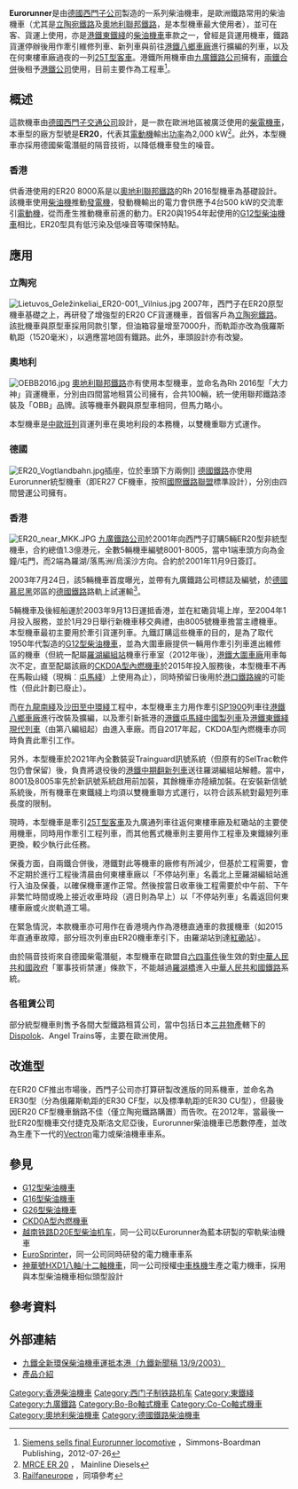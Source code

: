{{Infobox Locomotive
|name=ER20/20 CF/30型柴油機車
|powertype=柴電交流傳動
|image=8003及8004即將通過沙田站.JPG
|buildmodel=ER20/ER20 CF/ER30
|builder=[[西门子交通|西门子交通]]
|origin={{GER}}
|builddate=2001-2011年<br/>（香港：2001年－2003年）
|totalproduction=188（香港：5輛、歐洲各租賃公司：28輛（不包括租予奧地利機車）、奧地利：100輛、德國各鐵路公司：11輛、立陶宛鐵路：44輛）
|uicclass=Bo'Bo'（ER20）<br/>Co'Co'（ER20 CF及ER30）
|gauge=1,435 mm（ER20）<br/>1,520 mm（ER20 CF）
|weight=80 t
|topspeed=140 km/h（ER20）<br/>120 km/h（ER20 CF及ER30）
|poweroutput=2,000 kW（ER20及ER20 CF）<br/>2,700-3,500 kW（ER30）<br/>1,600-1,750 kW（奧地利版ER20）
|enginetype=MTU 16V 4000 R41
|tractiveeffort=235 kN（ER20）<br/>450 kN（ER30）
|railroad=
|fuelcap =2500-4000升（ER20）<br/>7000升（ER20 CF）<br/>5000-7000升（ER30）
|roadnumber=8001-8005（香港）<br/>001-044（立陶宛）
|locale=德國、奧地利、立陶宛、香港[[九廣鐵路|九廣鐵路]]租予[[香港鐵路有限公司|香港鐵路有限公司]]
}}
'''Eurorunner'''是由[[德國|德國]][[西門子公司|西門子公司]]製造的一系列柴油機車，是歐洲鐵路常用的柴油機車（尤其是[[立陶宛鐵路|立陶宛鐵路]]及[[奧地利聯邦鐵路|奧地利聯邦鐵路]]，是本型機車最大使用者），並可在客、貨運上使用，亦是[[港鐵|港鐵]][[東鐵綫|東鐵綫]]的[[柴油機車|柴油機車]]車款之一，曾經是貨運用機車，鐵路貨運停辦後用作牽引維修列車、新列車與前往[[港鐵八鄉車廠|港鐵八鄉車廠]]進行擴編的列車，以及在何東樓車廠過夜的一列[[25T型客車|25T型客車]]。港鐵所用機車由[[九廣鐵路公司|九廣鐵路公司]]擁有，[[兩鐵合併|兩鐵合併]]後租予[[香港鐵路有限公司|港鐵公司]]使用，目前主要作為工程車<ref>[http://www.railjournal.com/index.php/locomotives/siemens-sells-final-eurorunner-locomotive.html Siemens sells final Eurorunner locomotive] {{Wayback|url=http://www.railjournal.com/index.php/locomotives/siemens-sells-final-eurorunner-locomotive.html |date=20160927084807 }}，Simmons-Boardman Publishing，2012-07-26</ref>。

== 概述 ==
這款機車由[[德國|德國]][[西門子交通|西門子交通公司]]設計，是一款在歐洲地區被廣泛使用的[[柴電機車|柴電機車]]，本車型的廠方型號是'''ER20'''，代表其[[電動機|電動機]]輸出[[功率|功率]]為2,000 kW<ref>[http://www.mainlinediesels.net/index.php?nav=1000128&lang=en MRCE ER 20] {{Wayback|url=http://www.mainlinediesels.net/index.php?nav=1000128&lang=en |date=20160927182754 }}， Mainline Diesels</ref>。此外，本型機車亦採用德國柴電潛艇的隔音技術，以降低機車發生的噪音。
===香港===
供香港使用的ER20 8000系是以[[奧地利聯邦鐵路|奧地利聯邦鐵路]]的Rh 2016型機車為基礎設計。該機車使用[[柴油機|柴油機]]推動[[發電機|發電機]]，發動機輸出的電力會供應予4台500 kW的交流牽引[[電動機|電動機]]，從而產生推動機車前進的動力。ER20與1954年起使用的[[G12型柴油機車|G12型柴油機車]]相比，ER20型具有低污染及低噪音等環保特點。

== 應用 ==
===立陶宛===
[[File:Lietuvos_Geležinkeliai_ER20-001,_Vilnius.jpg|thumb]]
2007年，西門子在ER20原型機車基礎之上，再研發了增強型的ER20 CF貨運機車，首個客戶為[[立陶宛鐵路|立陶宛鐵路]]。該批機車與原型車採用同款引擎，但油箱容量增至7000升，而軌距亦改為俄羅斯軌距（1520毫米），以適應當地固有鐵路。此外，車頭設計亦有改變。

===奧地利===
[[File:OEBB2016.jpg|thumb]]
[[奧地利聯邦鐵路|奧地利聯邦鐵路]]亦有使用本型機車，並命名為Rh 2016型「大力神」貨運機車，分別由四間當地租賃公司擁有，合共100輛，統一使用聯邦鐵路漆裝及「OBB」品牌。該等機車外觀與原型車相同，但馬力略小。

本型機車是[[中歐班列|中歐班列]]貨運列車在奧地利段的本務機，以雙機重聯方式運作。

===德國===
[[File:ER20_Vogtlandbahn.jpg|thumb]]插座，位於車頭下方兩側]]
[[德國鐵路|德國鐵路]]亦使用Eurorunner統型機車（即ER27 CF機車，按照[[國際鐵路聯盟|國際鐵路聯盟]]標準設計），分別由四間營運公司擁有。

===香港===
[[File:ER20_near_MKK.JPG|thumb]]
[[九廣鐵路公司|九廣鐵路公司]]於2001年向西門子訂購5輛ER20型非統型機車，合約總值1.3億港元，全數5輛機車編號8001-8005，當中1端車頭方向為金鐘/屯門，而2端為羅湖/落馬洲/烏溪沙方向。合約於2001年11月9日簽訂。

2003年7月24日，該5輛機車首度曝光，並帶有九廣鐵路公司標誌及編號，於[[德国|德國]][[慕尼黑|慕尼黑]]郊區的[[德國鐵路|德國鐵路]]路軌上試運輸<ref name="試作">[http://www.railfaneurope.net/pix/ne/China/diesel/ER20/pix.html Railfaneurope] {{Wayback|url=http://www.railfaneurope.net/pix/ne/China/diesel/ER20/pix.html |date=20160304112716 }}，同項參考</ref>。

5輛機車及後經船運於2003年9月13日運抵香港，並在紅磡貨場上岸，至2004年1月投入服務，並於1月29日舉行新機車移交典禮，由8005號機車擔當主禮機車。本型機車最初主要用於牽引貨運列車。九鐵訂購這些機車的目的，是為了取代1950年代製造的[[G12型柴油機車|G12型柴油機車]]，並為大圍車廠提供一輛用作牽引列車進出維修區的機車（但統一配屬[[羅湖編組站|羅湖編組站]]機車行車室（2012年後），[[港鐵大圍車廠|港鐵大圍車廠]]用車每次不定，直至配屬該廠的[[CKD0A型內燃機車|CKD0A型內燃機車]]於2015年投入服務後，本型機車不再在馬鞍山綫（現稱︰[[屯馬綫|屯馬綫]]）上使用為止），同時預留日後用於[[港口鐵路線|港口鐵路線]]的可能性（但此計劃已廢止）。

而在[[九龍南綫|九龍南綫]]及[[沙田至中環綫|沙田至中環綫]]工程中，本型機車主力用作牽引[[港鐵近畿川崎列車|SP1900]]列車往[[港鐵八鄉車廠|港鐵八鄉車廠]]進行改裝及擴編，以及牽引新抵港的[[港鐵屯馬綫中國製列車|港鐵屯馬綫中國製列車]]及[[港鐵東鐵綫現代列車|港鐵東鐵綫現代列車]]（由第八編組起）由進入車廠。而自2017年起，CKD0A型內燃機車亦同時負責此牽引工作。

另外，本型機車於2021年內全數裝妥Trainguard訊號系統（但原有的SelTrac軟件包仍會保留）後，負責將退役後的[[港鐵中期翻新列車|港鐵中期翻新列車]]送往羅湖編組站解體。當中，8001及8005率先於新訊號系統啟用前加裝，其餘機車亦陸續加裝。在安裝新信號系統後，所有機車在東鐵綫上均須以雙機重聯方式運行，以符合該系統對最短列車長度的限制。

現時，本型機車是牽引[[中国铁路25T型客车|25T型客車]]及九廣通列車往返何東樓車廠及紅磡站的主要使用機車，同時用作牽引工程列車，而其他舊式機車則主要用作工程車及東鐵線列車更換，較少執行此任務。

保養方面，自兩鐵合併後，港鐵對此等機車的廠修有所減少，但基於工程需要，會不定期於進行工程後清晨由何東樓車廠以「不停站列車」名義北上至羅湖編組站進行入油及保養，以確保機車運作正常。然後按當日收車後工程需要於中午前、下午非繁忙時間或晚上接近收車時段（週日則為早上）以「不停站列車」名義返回何東樓車廠或火炭軌道工場。

在緊急情況，本款機車亦可用作在香港境內作為港穗直通車的救援機車（如2015年直通車故障，部分班次列車由ER20機車牽引下，由羅湖站到達[[紅磡站|紅磡站]]）。

由於隔音技術來自德國柴電潛艇，本型機車在歐盟自[[六四事件|六四事件]]後生效的對[[中華人民共和國政府|中華人民共和國政府]]「軍事技術禁運」條款下，不能越過[[羅湖橋|羅湖橋]]進入[[中華人民共和國鐵路|中華人民共和國鐵路]]系統。

===各租賃公司===
部分統型機車則售予各間大型鐵路租賃公司，當中包括日本[[三井物產|三井物產]]轄下的[[Dispolok|Dispolok]]、Angel Trains等，主要在歐洲使用。

==改進型==
在ER20 CF推出市場後，西門子公司亦打算研製改進版的同系機車，並命名為ER30型（分為俄羅斯軌距的ER30 CF型，以及標準軌距的ER30 CU型），但最後因ER20 CF型機車銷路不佳（僅立陶宛鐵路購置）而告吹。在2012年，當最後一批ER20型機車交付捷克及斯洛文尼亞後，Eurorunner柴油機車已悉數停產，並改為生產下一代的[[西門子Vectron|Vectron]]電力或柴油機車車系。

== 參見 ==
*[[G12型柴油機車|G12型柴油機車]]
*[[G16型柴油機車|G16型柴油機車]]
*[[G26型柴油機車|G26型柴油機車]]
*[[CKD0A型內燃機車|CKD0A型內燃機車]]
*[[越南铁路D20E型柴油机车|越南铁路D20E型柴油机车]]，同一公司以Eurorunner為藍本研製的窄軌柴油機車
*[[EuroSprinter|EuroSprinter]]，同一公司同時研發的電力機車車系
*[[和諧1型電力機車#改進|神華號HXD1八軸/十二軸機車]]，同一公司授權[[中車株洲電力機車|中車株機]]生產之電力機車，採用與本型柴油機車相似頭型設計

{{commons category|Siemens ER 20}}
{{commons category|ÖBB 2016}}

== 參考資料 ==
{{reflist}}

==外部連結==
*[http://www.kcrc.com/tc/investor/pr/2003/030913.html 九鐵全新環保柴油機車運抵本港（九鐵新聞稿 13/9/2003）]{{dead link|date=2017年11月 |bot=InternetArchiveBot |fix-attempted=yes }}
*[https://web.archive.org/web/20160306023256/http://www.mobility.siemens.com/mobility/en/pub/references/details.cfm?z=1&do=app.detail&referenceID=1592&lID=1 產品介紹]

{{港鐵非客運列車}}

[[Category:香港柴油機車|Category:香港柴油機車]]
[[Category:西门子制铁路机车|Category:西门子制铁路机车]]
[[Category:東鐵綫|Category:東鐵綫]]
[[Category:九廣鐵路|Category:九廣鐵路]]
[[Category:Bo-Bo軸式機車|Category:Bo-Bo軸式機車]]
[[Category:Co-Co軸式機車|Category:Co-Co軸式機車]]
[[Category:奧地利柴油機車|Category:奧地利柴油機車]]
[[Category:德國鐵路柴油機車|Category:德國鐵路柴油機車]]